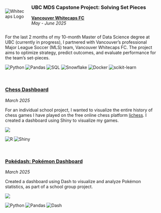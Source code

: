 ::: {.cell .hover-box}
:::{.row style="display: flex; justify-content: center; align-items: center;"}
:::{.column width=10%}
<img alt="Whitecaps Logo" src="../img/whitecaps-logo.png" style="max-width: 100%; height: auto;">
:::

:::{.column width=1%}
<!-- empty column to create gap -->
:::

:::{.column width=80%}
### UBC MDS Capstone Project: Solving Set Pieces
[**Vancouver Whitecaps FC**](https://www.whitecapsfc.com/) \
_May - June 2025_
:::
:::

For the last 2 months of my 10-month Master of Data Science degree at UBC (currently in progress), I partnered with Vancouver's professional Major League Soccer (MLS) team, Vancouver Whitecaps FC. The project aims to optimize strategy, predict outcomes, and evaluate performance for the team's set-pieces.

![Python](https://img.shields.io/badge/Python-FFD43B?style=for-the-badge&logo=python&logoColor=blue)
![Pandas](https://img.shields.io/badge/Pandas-2C2D72?style=for-the-badge&logo=pandas&logoColor=white)
![SQL](https://img.shields.io/badge/SQL-black?style=for-the-badge&)
![Snowflake](https://img.shields.io/badge/Snowflake-00A1D9?style=for-the-badge&logo=snowflake&logoColor=white)
![Docker](https://img.shields.io/badge/Docker-2CA5E0?style=for-the-badge&logo=docker&logoColor=white)
![scikit-learn](https://img.shields.io/badge/scikit_learn-F7931E?style=for-the-badge&logo=scikit-learn&logoColor=white)
:::

&nbsp;

::: {.cell .hover-box}
### [Chess Dashboard](https://github.com/nvarabioff/chess-dashboard)
_March 2025_

For an individual school project, I wanted to visualize the entire history of chess games I have played on the free online chess platform [lichess](https://lichess.org/). I created a dashboard using Shiny to visualize my games.

![](../img/chess-db.gif)

![R](https://img.shields.io/badge/R-276DC3?style=for-the-badge&logo=r&logoColor=white)
![Shiny](https://img.shields.io/badge/Shiny-276DC3?style=for-the-badge&logo=shiny&logoColor=white)
:::

&nbsp;

::: {.cell .hover-box}
### [Pokédash: Pokémon Dashboard](https://github.com/nvarabioff/pokemon-dashboard)
_March 2025_

Created a dashboard using Dash to visualize and analyze Pokémon statistics, as part of a school group project.

![](../img/demo.gif)

![Python](https://img.shields.io/badge/Python-FFD43B?style=for-the-badge&logo=python&logoColor=blue)
![Pandas](https://img.shields.io/badge/Pandas-2C2D72?style=for-the-badge&logo=pandas&logoColor=white)
![Dash](https://img.shields.io/badge/Plotly_Dash-F2F4F9?style=for-the-badge&logo=plotly&logoColor=black)
:::